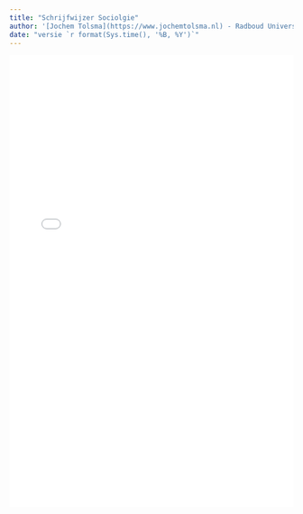 ```yaml
---
title: "Schrijfwijzer Sociolgie"
author: '[Jochem Tolsma](https://www.jochemtolsma.nl) - Radboud University / University of Groningen, the Netherlands'
date: "versie `r format(Sys.time(), '%B, %Y')`"
---
```

  



![](./doc/Schrijfwijzer Sociologie v2022.pdf){width="100%" height=800px}
